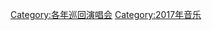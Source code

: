 {{Commonscat|2017 concert tours}}

[[Category:各年巡回演唱会|Category:各年巡回演唱会]]
[[Category:2017年音乐|Category:2017年音乐]]